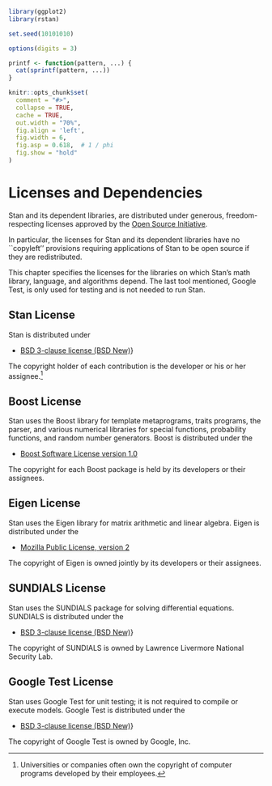```r
library(ggplot2)
library(rstan)

set.seed(10101010)

options(digits = 3)

printf <- function(pattern, ...) {
  cat(sprintf(pattern, ...))
}

knitr::opts_chunk$set(
  comment = "#>",
  collapse = TRUE,
  cache = TRUE,
  out.width = "70%",
  fig.align = 'left',
  fig.width = 6,
  fig.asp = 0.618,  # 1 / phi
  fig.show = "hold"
)
```
# Licenses and Dependencies {#licensing.appendix}

Stan and its dependent libraries, are distributed under generous,
freedom-respecting licenses approved by the [Open Source
Initiative](http://opensource.org).

In particular, the licenses for Stan and its dependent libraries have
no ``copyleft'' provisions requiring applications of Stan to be
open source if they are redistributed.

This chapter specifies the licenses for the libraries on which Stan's
math library, language, and algorithms depend.  The last tool
mentioned, Google Test, is only used for testing and is not needed to
run Stan.

## Stan License

Stan is distributed under

* [BSD 3-clause license (BSD New)](http://www.opensource.org/licenses/BSD-3-Clause)}

The copyright holder of each contribution is the developer or his or
her assignee.^[Universities or companies often own the copyright of computer programs developed by their employees.]


## Boost License

Stan uses the Boost library for template metaprograms, traits
programs, the parser, and various numerical libraries for special
functions, probability functions, and random number generators.  Boost
is distributed under the

* [Boost Software License version 1.0](http://www.opensource.org/licenses/BSL-1.0)

The copyright for each Boost package is held by its developers or
their assignees.


## Eigen License

Stan uses the Eigen library for matrix arithmetic and linear algebra.
Eigen is distributed under the 

* [Mozilla Public License, version 2](http://opensource.org/licenses/mpl-2.0)

The copyright of Eigen is owned jointly by its developers or their
assignees.


## SUNDIALS License

Stan uses the SUNDIALS package for solving differential equations.
SUNDIALS is distributed under the

* [BSD 3-clause license (BSD New)](http://www.opensource.org/licenses/BSD-3-Clause)}

The copyright of SUNDIALS is owned by Lawrence Livermore National
Security Lab.


## Google Test License

Stan uses Google Test for unit testing; it is not required to compile
or execute models.  Google Test is distributed under the

* [BSD 3-clause license (BSD New)](http://www.opensource.org/licenses/BSD-3-Clause)}

The copyright of Google Test is owned by Google, Inc.


